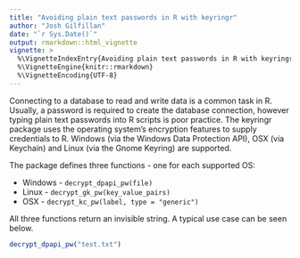 ```yaml
---
title: "Avoiding plain text passwords in R with keyringr"
author: "Josh Gilfillan"
date: "`r Sys.Date()`"
output: rmarkdown::html_vignette
vignette: >
  %\VignetteIndexEntry{Avoiding plain text passwords in R with keyringr}
  %\VignetteEngine{knitr::rmarkdown}
  %\VignetteEncoding{UTF-8}
---
```


Connecting to a database to read and write data is a common task in R.  Usually, a password is required to create the database connection, however typing plain text passwords into R scripts is poor practice.  The keyringr package uses the operating system's encryption features to supply credentials to R.  Windows (via the Windows Data Protection API), OSX (via Keychain) and Linux (via the Gnome Keyring) are supported.

The package defines three functions - one for each supported OS:

  * Windows - `decrypt_dpapi_pw(file)`
  * Linux - `decrypt_gk_pw(key_value_pairs)`
  * OSX - `decrypt_kc_pw(label, type = "generic")`

All three functions return an invisible string.  A typical use case can be seen below.

```r
decrypt_dpapi_pw("test.txt")
```



